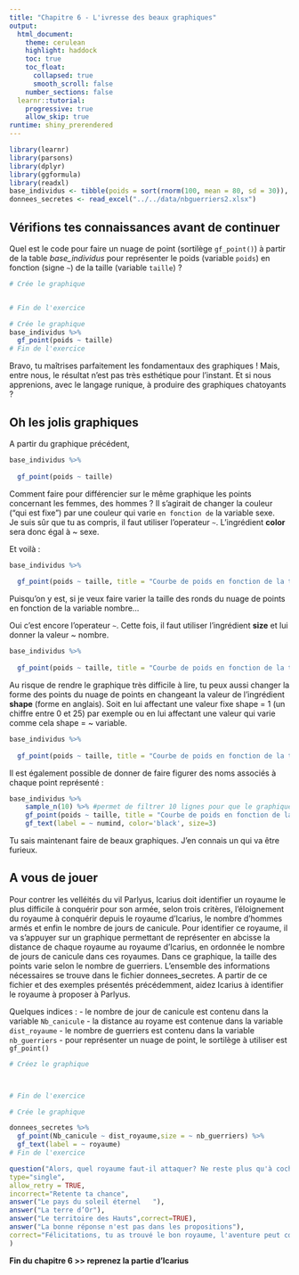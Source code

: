 ```yaml
---
title: "Chapitre 6 - L'ivresse des beaux graphiques"
output: 
  html_document:
    theme: cerulean
    highlight: haddock
    toc: true
    toc_float:
      collapsed: true
      smooth_scroll: false
    number_sections: false
  learnr::tutorial:
    progressive: true
    allow_skip: true
runtime: shiny_prerendered
---
```



```r
library(learnr)
library(parsons)
library(dplyr)
library(ggformula)
library(readxl)
base_individus <- tibble(poids = sort(rnorm(100, mean = 80, sd = 30)), taille = sort(rnorm(100, mean = 170, sd = 20)), nombre = rnorm(100, 100, 50), sexe = sample(c("H","F"),size = 100,replace = T), age = rep(c("20","40","60","80"), 25),numind=1:100)
donnees_secretes <- read_excel("../../data/nbguerriers2.xlsx")
```

## Vérifions tes connaissances avant de continuer

Quel est le code pour faire un nuage de point (sortilège `gf_point()`) à partir de la table *base_individus* pour représenter le poids (variable `poids`) en fonction (signe `~`) de la taille (variable `taille`) ?

```r
# Crée le graphique


# Fin de l'exercice
``` 

```r
# Crée le graphique
base_individus %>%
  gf_point(poids ~ taille)
# Fin de l'exercice
``` 


Bravo, tu maîtrises parfaitement les fondamentaux des graphiques ! Mais, entre nous, le résultat n'est pas très esthétique pour l'instant. Et si nous apprenions, avec le langage runique, à produire des graphiques chatoyants ?


##  Oh les jolis graphiques

A partir du graphique précédent, 

```r

base_individus %>%
  
  gf_point(poids ~ taille)

```

Comment faire pour différencier sur le même graphique les points concernant les femmes, des hommes ?
Il s'agirait de changer la couleur ("qui est fixe") par une couleur qui varie `en fonction de` la variable sexe.  
Je suis sûr que tu as compris, il faut utiliser l'operateur `~`.
L'ingrédient **color** sera donc égal à ~ sexe.

Et voilà :

```r

base_individus %>%
  
  gf_point(poids ~ taille, title = "Courbe de poids en fonction de la taille", color = ~sexe )

```


Puisqu'on y est, si je veux faire varier la taille des ronds du nuage de points en fonction de la variable nombre...   

Oui c'est encore l'operateur `~`. Cette fois, il faut utiliser l'ingrédient **size** et lui donner la valeur ~ nombre. 

```r

base_individus %>%
  
  gf_point(poids ~ taille, title = "Courbe de poids en fonction de la taille", color = ~ sexe, size = ~ nombre)

```

Au risque de rendre le graphique très difficile à lire, tu peux aussi changer la forme des points du nuage de points en changeant la valeur de l'ingrédient **shape** (forme en anglais). Soit en lui affectant une valeur fixe shape = 1 (un chiffre entre 0 et 25) par exemple ou en lui affectant une valeur qui varie comme cela shape = ~ variable.

```r

base_individus %>%
  
  gf_point(poids ~ taille, title = "Courbe de poids en fonction de la taille", color = ~ sexe, size = ~ nombre, shape = ~ age)

```



Il est également possible de donner de faire figurer des noms associés à chaque point représenté :

```r

base_individus %>%
    sample_n(10) %>% #permet de filtrer 10 lignes pour que le graphique soit lisible
    gf_point(poids ~ taille, title = "Courbe de poids en fonction de la taille", color = ~ sexe, size = ~ nombre) %>%
    gf_text(label = ~ numind, color='black', size=3)

```


Tu sais maintenant faire de beaux graphiques. J'en connais un qui va être furieux.


## A vous de jouer

Pour contrer les velléités du vil Parlyus, Icarius doit identifier un royaume le plus difficile à conquérir pour son armée, selon trois critères, l'éloignement du royaume à conquérir depuis le royaume d'Icarius, le nombre d'hommes armés et enfin le nombre de jours de canicule. Pour identifier ce royaume, il va s'appuyer sur un graphique permettant de représenter en abcisse la distance de chaque royaume au royaume d'Icarius, en ordonnée le nombre de jours de canicule dans ces royaumes. Dans ce graphique, la taille des points varie selon le nombre de guerriers. L'ensemble des informations nécessaires se trouve dans le fichier donnees_secretes.
A partir de ce fichier et des exemples présentés précédemment, aidez Icarius à identifier le royaume à proposer à Parlyus.

Quelques indices :
- le nombre de jour de canicule est contenu dans la variable `Nb_canicule`
- la distance au royame est contenue dans la variable `dist_royaume`
- le nombre de guerriers est contenu dans la variable `nb_guerriers`
- pour représenter un nuage de point, le sortilège à utiliser est `gf_point()`


```r
# Créez le graphique



# Fin de l'exercice
``` 

```r
# Crée le graphique

donnees_secretes %>% 
  gf_point(Nb_canicule ~ dist_royaume,size = ~ nb_guerriers) %>% 
  gf_text(label = ~ royaume)
# Fin de l'exercice
``` 


```r
question("Alors, quel royaume faut-il attaquer? Ne reste plus qu'à cocher la bonne réponse...pour poursuivre l'aventure!",
type="single",
allow_retry = TRUE,
incorrect="Retente ta chance",
answer("Le pays du soleil éternel	"),
answer("La terre d’Or"),
answer("Le territoire des Hauts",correct=TRUE),
answer("La bonne réponse n'est pas dans les propositions"),
correct="Félicitations, tu as trouvé le bon royaume, l'aventure peut continuer!"
)
```   

**Fin du chapitre 6  >>  reprenez la partie d'Icarius**